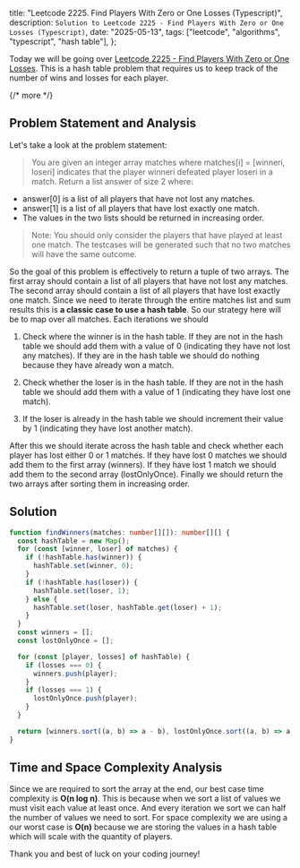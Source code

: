   title: "Leetcode 2225. Find Players With Zero or One Losses (Typescript)",
  description: `Solution to Leetcode 2225 - Find Players With Zero or One Losses (Typescript)`,
  date: "2025-05-13",
  tags: ["leetcode", "algorithms", "typescript", "hash table"],
};

Today we will be going over [Leetcode 2225 - Find Players With Zero or One Losses](https://leetcode.com/problems/find-players-with-zero-or-one-losses/). This is a hash table problem that requires us to keep track of the number of wins and losses for each player.

{/* more */}

## Problem Statement and Analysis

Let's take a look at the problem statement:

> You are given an integer array matches where matches[i] = [winneri, loseri] indicates that the player winneri defeated player loseri in a match. Return a list answer of size 2 where:

- answer[0] is a list of all players that have not lost any matches.
- answer[1] is a list of all players that have lost exactly one match.
- The values in the two lists should be returned in increasing order.

> Note: You should only consider the players that have played at least one match. The testcases will be generated such that no two matches will have the same outcome.

So the goal of this problem is effectively to return a tuple of two arrays. The first array should contain a list of all players that have not lost any matches. The second array should contain a list of all players that have lost exactly one match. Since we need to iterate through the entire matches list and sum results this is **a classic case to use a hash table**. So our strategy here will be to map over all matches. Each iterations we should

1. Check where the winner is in the hash table. If they are not in the hash table we should add them with a value of 0 (indicating they have not lost any matches). If they are in the hash table we should do nothing because they have already won a match.

2. Check whether the loser is in the hash table. If they are not in the hash table we should add them with a value of 1 (indicating they have lost one match).

3. If the loser is already in the hash table we should increment their value by 1 (indicating they have lost another match).

After this we should iterate across the hash table and check whether each player has lost either 0 or 1 matches. If they have lost 0 matches we should add them to the first array (winners). If they have lost 1 match we should add them to the second array (lostOnlyOnce). Finally we should return the two arrays after sorting them in increasing order.

## Solution

```typescript
function findWinners(matches: number[][]): number[][] {
  const hashTable = new Map();
  for (const [winner, loser] of matches) {
    if (!hashTable.has(winner)) {
      hashTable.set(winner, 0);
    }
    if (!hashTable.has(loser)) {
      hashTable.set(loser, 1);
    } else {
      hashTable.set(loser, hashTable.get(loser) + 1);
    }
  }
  const winners = [];
  const lostOnlyOnce = [];

  for (const [player, losses] of hashTable) {
    if (losses === 0) {
      winners.push(player);
    }
    if (losses === 1) {
      lostOnlyOnce.push(player);
    }
  }

  return [winners.sort((a, b) => a - b), lostOnlyOnce.sort((a, b) => a - b)];
}
```

## Time and Space Complexity Analysis

Since we are required to sort the array at the end, our best case time complexity is **O(n log n)**. This is because when we sort a list of values we must visit each value at least once. And every iteration we sort we can half the number of values we need to sort. For space complexity we are using a our worst case is **O(n)** because we are storing the values in a hash table which will scale with the quantity of players.

Thank you and best of luck on your coding journey!
